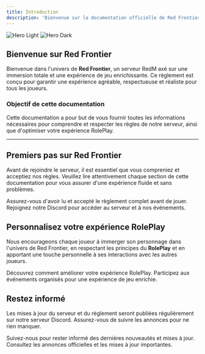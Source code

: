 ```yaml
---
title: Introduction
description: 'Bienvenue sur la documentation officielle de Red Frontier'
---
```


<img alt="Hero Light" classname="block dark:hidden" src="/images/hero-light.svg" />

<img alt="Hero Dark" classname="hidden dark:block" src="/images/hero-dark.svg" />

## Bienvenue sur Red Frontier

Bienvenue dans l'univers de **Red Frontier**, un serveur RedM axé sur une immersion totale et une expérience de jeu enrichissante. Ce règlement est conçu pour garantir une expérience agréable, respectueuse et réaliste pour tous les joueurs.

### Objectif de cette documentation
Cette documentation a pour but de vous fournir toutes les informations nécessaires pour comprendre et respecter les règles de notre serveur, ainsi que d'optimiser votre expérience RolePlay.

---

## Premiers pas sur Red Frontier

Avant de rejoindre le serveur, il est essentiel que vous compreniez et acceptiez nos règles. Veuillez lire attentivement chaque section de cette documentation pour vous assurer d'une expérience fluide et sans problèmes.

<CardGroup cols={2}>
  <Card title="Lire le Règlement" icon="file-alt" href="#conditions-dacces-et-prerequis">
    Assurez-vous d'avoir lu et accepté le règlement complet avant de jouer.
  </Card>

  <Card title="Rejoindre le Serveur" icon="user-plus" href="https://discord.com/invite/redfrontier">
    Rejoignez notre Discord pour accéder au serveur et à nos événements.
  </Card>
</CardGroup>

## Personnalisez votre expérience RolePlay

Nous encourageons chaque joueur à immerger son personnage dans l'univers de Red Frontier, en respectant les principes du **RolePlay** et en apportant une touche personnelle à ses interactions avec les autres joueurs.

<CardGroup cols={2}>
  <Card title="Règles RolePlay" icon="mask" href="#principes-fondamentaux-du-roleplay">
    Découvrez comment améliorer votre expérience RolePlay.
  </Card>

  <Card title="Événements Spéciaux" icon="calendar" href="#evenements-speciaux">
    Participez aux événements organisés pour une expérience de jeu enrichie.
  </Card>
</CardGroup>

## Restez informé

Les mises à jour du serveur et du règlement seront publiées régulièrement sur notre serveur Discord. Assurez-vous de suivre les annonces pour ne rien manquer.

<CardGroup cols={2}>
  <Card title="Rejoindre le Discord" icon="discord" href="https://discord.com/invite/redfrontier">
    Suivez-nous pour rester informé des dernières nouveautés et mises à jour.
  </Card>

  <Card title="Lire les Annonces" icon="bullhorn" href="https://discord.com/invite/redfrontier">
    Consultez les annonces officielles et les mises à jour importantes.
  </Card>
</CardGroup>

